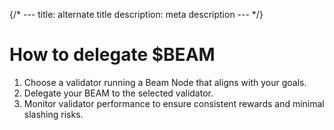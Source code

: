 {/* ---
title: alternate title
description: meta description
--- */}

# How to delegate $BEAM
1. Choose a validator running a Beam Node that aligns with your goals.
2. Delegate your BEAM to the selected validator.
3. Monitor validator performance to ensure consistent rewards and minimal slashing risks.